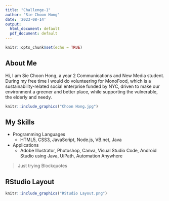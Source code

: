 ```yaml
---
title: "Challenge-1"
author: "Sie Choon Hong"
date: '2023-08-14'
output:
  html_document: default
  pdf_document: default
---
```


```r
knitr::opts_chunk$set(echo = TRUE)
```
## **About Me**

Hi, I am Sie Choon Hong, a year 2 Communications and New Media student. During my free time I would do volunteering for MonoFood, which is a sustainability-related social enterprise funded by NYC, driven to make our environment a greener and better place, while supporting the vulnerable, the elderly and needy. 


```r
knitr::include_graphics("Choon Hong.jpg")

```

## My Skills
* Programming Languages
  + HTML5, CSS3, JavaScript, Node.js, VB.net, Java
* Applications
  + Adobe Illustrator, Photoshop, Canva, Visual Studio Code, Android Studio using Java, UiPath, Automation Anywhere
  

> Just trying Blockquotes

## RStudio Layout
```r
knitr::include_graphics("RStudio Layout.png")

```
